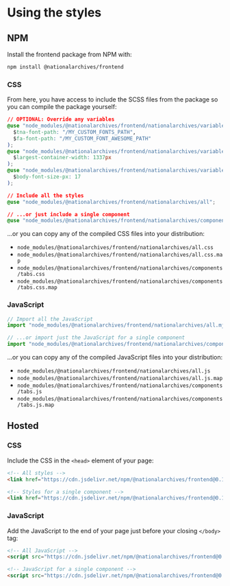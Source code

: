 
<Meta title="Development/Using" />

# Using the styles

## NPM

Install the frontend package from NPM with:

```sh
npm install @nationalarchives/frontend
```

### CSS

From here, you have access to include the SCSS files from the package so you can compile the package yourself:

```css
// OPTIONAL: Override any variables
@use "node_modules/@nationalarchives/frontend/nationalarchives/variables/assets" with (
  $tna-font-path: "/MY_CUSTOM_FONTS_PATH",
  $fa-font-path: "/MY_CUSTOM_FONT_AWESOME_PATH"
);
@use "node_modules/@nationalarchives/frontend/nationalarchives/variables/grid" with (
  $largest-container-width: 1337px
);
@use "node_modules/@nationalarchives/frontend/nationalarchives/variables/typography" with (
  $body-font-size-px: 17
);

// Include all the styles
@use "node_modules/@nationalarchives/frontend/nationalarchives/all";

// ...or just include a single component
@use "node_modules/@nationalarchives/frontend/nationalarchives/components/tabs";
```

...or you can copy any of the compiled CSS files into your distribution:

- `node_modules/@nationalarchives/frontend/nationalarchives/all.css`
- `node_modules/@nationalarchives/frontend/nationalarchives/all.css.map`
- `node_modules/@nationalarchives/frontend/nationalarchives/components/tabs.css`
- `node_modules/@nationalarchives/frontend/nationalarchives/components/tabs.css.map`

### JavaScript

```js
// Import all the JavaScript
import "node_modules/@nationalarchives/frontend/nationalarchives/all.mjs";

// ...or import just the JavaScript for a single component
import "node_modules/@nationalarchives/frontend/nationalarchives/components/tabs/tabs.mjs";
```

...or you can copy any of the compiled JavaScript files into your distribution:

- `node_modules/@nationalarchives/frontend/nationalarchives/all.js`
- `node_modules/@nationalarchives/frontend/nationalarchives/all.js.map`
- `node_modules/@nationalarchives/frontend/nationalarchives/components/tabs.js`
- `node_modules/@nationalarchives/frontend/nationalarchives/components/tabs.js.map`

## Hosted

### CSS

Include the CSS in the `<head>` element of your page:

```html
<!-- All styles -->
<link href="https://cdn.jsdelivr.net/npm/@nationalarchives/frontend@0.1.18-prerelease/nationalarchives/all.css" rel="stylesheet" integrity="sha384-6Egfw6aX1Jrwuf+APn+BMPswroudkIQ6StU095OPkNCKLEzj7ksWGmYxjend8P7g" crossorigin="anonymous">

<!-- Styles for a single component -->
<link href="https://cdn.jsdelivr.net/npm/@nationalarchives/frontend@0.1.18-prerelease/nationalarchives/components/tabs.css" rel="stylesheet" integrity="sha384-hkx4svJn1A7pWYlzaDRMmtIBBijZdEop+M1Y/H4Hdg8aAqZRJHG56RokLk/eqJYl" crossorigin="anonymous">
```

### JavaScript

Add the JavaScript to the end of your page just before your closing `</body>` tag:

```html
<!-- All JavaScript -->
<script src="https://cdn.jsdelivr.net/npm/@nationalarchives/frontend@0.1.18-prerelease/nationalarchives/all.js" integrity="sha384-sBkiMlxl9svXopGxNSMVAdALjzyvh6sQHp+21PE3LGfTxAEbG4EIpK" crossorigin="anonymous"></script>

<!-- JavaScript for a single component -->
<script src="https://cdn.jsdelivr.net/npm/@nationalarchives/frontend@0.1.18-prerelease/nationalarchives/components/tabs.js" integrity="sha384-q8i/X+965DzO0rT7abK41JStQIAqVgRVzpbzo5smXKp4YfRvH+8abtTE1Pi6jizo" crossorigin="anonymous"></script>
```
